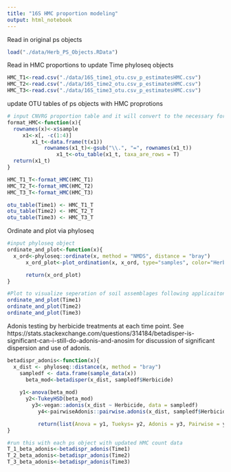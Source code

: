 ```yaml
---
title: "16S HMC proportion modeling"
output: html_notebook
---
```


Read in original ps objects
```r

load("./data/Herb_PS_Objects.RData")
```

Read in HMC proportions to update Time phyloseq objects 
```r
HMC_T1<-read.csv("./data/16S_time1_otu.csv_p_estimatesHMC.csv")
HMC_T2<-read.csv("./data/16S_time2_otu.csv_p_estimatesHMC.csv")
HMC_T3<-read.csv("./data/16S_time3_otu.csv_p_estimatesHMC.csv")
```
update OTU tables of ps objects with HMC proprotions
```r
# input CNVRG proportion table and it will convert to the necessary format to update a phyloseq object
format_HMC<-function(x){
  rownames(x)<-x$sample
     x1<-x[, -c(1:4)]
        x1_t<-data.frame(t(x1))
            rownames(x1_t)<-gsub("\\.", "=", rownames(x1_t))
                x1_t<-otu_table(x1_t, taxa_are_rows = T)
  return(x1_t)
}

HMC_T1_T<-format_HMC(HMC_T1)
HMC_T2_T<-format_HMC(HMC_T2)
HMC_T3_T<-format_HMC(HMC_T3)

otu_table(Time1) <- HMC_T1_T
otu_table(Time2) <- HMC_T2_T
otu_table(Time3) <- HMC_T3_T
```

Ordinate and plot via phyloseq
```r
#input phyloseq object
ordinate_and_plot<-function(x){
  x_ord<-phyloseq::ordinate(x, method = "NMDS", distance = "bray")
      x_ord_plot<-plot_ordination(x, x_ord, type="samples", color="Herbicide")  + geom_point(size=5) + ggtitle("NMDS by Herbicie") + stat_ellipse(type = "norm", linetype = 2) +   stat_ellipse(type = "t") + theme_bw() + theme(plot.title = element_text(hjust=0.5))

      return(x_ord_plot)
}

#Plot to visualize seperation of soil assemblages following applicaiton
ordinate_and_plot(Time1)
ordinate_and_plot(Time2)
ordinate_and_plot(Time3)
```

Adonis testing by herbicide treatments at each time point. See https://stats.stackexchange.com/questions/314184/betadisper-is-significant-can-i-still-do-adonis-and-anosim for discussion of significant dispersion and use of adonis. 
```r
betadispr_adonis<-function(x){
  x_dist <- phyloseq::distance(x, method = "bray")
    sampledf <- data.frame(sample_data(x))
      beta_mod<-betadisper(x_dist, sampledf$Herbicide)
      
    y1<-anova(beta_mod)
      y2<-TukeyHSD(beta_mod)
        y3<-vegan::adonis(x_dist ~ Herbicide, data = sampledf)
          y4<-pairwiseAdonis::pairwise.adonis(x_dist, sampledf$Herbicide, p.adjust.m = "bon")

          return(list(Anova = y1, Tuekys= y2, Adonis = y3, Pairwise = y4))
}

#run this with each ps object with updated HMC count data
T_1_beta_adonis<-betadispr_adonis(Time1)
T_2_beta_adonis<-betadispr_adonis(Time2)
T_3_beta_adonis<-betadispr_adonis(Time3)
```

